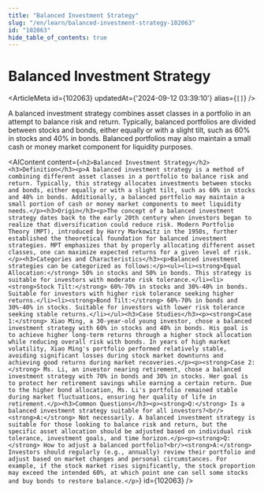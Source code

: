 ```yaml
---
title: "Balanced Investment Strategy"
slug: "/en/learn/balanced-investment-strategy-102063"
id: "102063"
hide_table_of_contents: true
---
```



# Balanced Investment Strategy

<ArticleMeta id={102063} updatedAt={'2024-09-12 03:39:10'} alias={`[]`} />
<div className='border-solid border-b border-t-0 my-4 border-[var(--ifm-color-gray-300)]' />

A balanced investment strategy combines asset classes in a portfolio in an attempt to balance risk and return. Typically, balanced portfolios are divided between stocks and bonds, either equally or with a slight tilt, such as 60% in stocks and 40% in bonds. Balanced portfolios may also maintain a small cash or money market component for liquidity purposes.

<AIContent content={`<h2>Balanced Investment Strategy</h2><h3>Definition</h3><p>A balanced investment strategy is a method of combining different asset classes in a portfolio to balance risk and return. Typically, this strategy allocates investments between stocks and bonds, either equally or with a slight tilt, such as 60% in stocks and 40% in bonds. Additionally, a balanced portfolio may maintain a small portion of cash or money market components to meet liquidity needs.</p><h3>Origin</h3><p>The concept of a balanced investment strategy dates back to the early 20th century when investors began to realize that diversification could reduce risk. Modern Portfolio Theory (MPT), introduced by Harry Markowitz in the 1950s, further established the theoretical foundation for balanced investment strategies. MPT emphasizes that by properly allocating different asset classes, one can maximize expected returns for a given level of risk.</p><h3>Categories and Characteristics</h3><p>Balanced investment strategies can be categorized as follows:</p><ul><li><strong>Equal Allocation:</strong> 50% in stocks and 50% in bonds. This strategy is suitable for investors with moderate risk tolerance.</li><li><strong>Stock Tilt:</strong> 60%-70% in stocks and 30%-40% in bonds. Suitable for investors with higher risk tolerance seeking higher returns.</li><li><strong>Bond Tilt:</strong> 60%-70% in bonds and 30%-40% in stocks. Suitable for investors with lower risk tolerance seeking stable returns.</li></ul><h3>Case Studies</h3><p><strong>Case 1:</strong> Xiao Ming, a 30-year-old young investor, chose a balanced investment strategy with 60% in stocks and 40% in bonds. His goal is to achieve higher long-term returns through a higher stock allocation while reducing overall risk with bonds. In years of high market volatility, Xiao Ming's portfolio performed relatively stable, avoiding significant losses during stock market downturns and achieving good returns during market recoveries.</p><p><strong>Case 2:</strong> Ms. Li, an investor nearing retirement, chose a balanced investment strategy with 70% in bonds and 30% in stocks. Her goal is to protect her retirement savings while earning a certain return. Due to the higher bond allocation, Ms. Li's portfolio remained stable during market fluctuations, ensuring her quality of life in retirement.</p><h3>Common Questions</h3><p><strong>Q:</strong> Is a balanced investment strategy suitable for all investors?<br/><strong>A:</strong> Not necessarily. A balanced investment strategy is suitable for those looking to balance risk and return, but the specific asset allocation should be adjusted based on individual risk tolerance, investment goals, and time horizon.</p><p><strong>Q:</strong> How to adjust a balanced portfolio?<br/><strong>A:</strong> Investors should regularly (e.g., annually) review their portfolio and adjust based on market changes and personal circumstances. For example, if the stock market rises significantly, the stock proportion may exceed the intended 60%, at which point one can sell some stocks and buy bonds to restore balance.</p>`} id={102063} />
